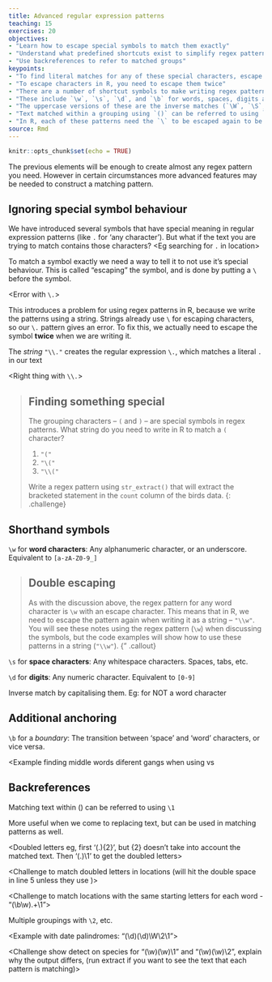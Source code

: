 ```yaml
---
title: Advanced regular expression patterns
teaching: 15
exercises: 20
objectives:
- "Learn how to escape special symbols to match them exactly"
- "Understand what predefined shortcuts exist to simplify regex patterns"
- "Use backreferences to refer to matched groups"
keypoints:
- "To find literal matches for any of these special characters, escape them with `\`"
- "To escape characters in R, you need to escape them twice"
- "There are a number of shortcut symbols to make writing regex patterns easier"
- "These include `\w`, `\s`, `\d`, and `\b` for words, spaces, digits and boundaries"
- "The uppercase versions of these are the inverse matches (`\W`, `\S`, etc)"
- "Text matched within a grouping using `()` can be referred to using `\1` for the first group, `\2` for the second"
- "In R, each of these patterns need the `\` to be escaped again to be written as a string."
source: Rmd
---
```


```r
knitr::opts_chunk$set(echo = TRUE)
```

The previous elements will be enough to create almost any regex pattern you need. However in certain
circumstances more advanced features may be needed to construct a matching pattern.

## Ignoring special symbol behaviour
We have introduced several symbols that have special meaning in regular expression patterns
(like `.` for 'any character'). But what if the text you are trying to match contains those
characters? 
<Eg searching for `.` in location>

To match a symbol exactly we need a way to tell it to not use it's special behaviour. This is called
"escaping" the symbol, and is done by putting a `\` before the symbol.

<Error with `\.`>

This introduces a problem for using regex patterns in R, because we write the patterns using a 
string. Strings already use `\` for escaping characters, so our `\.` pattern gives an error. To fix
this, we actually need to escape the symbol **twice** when we are writing it.

The *string* `"\\."` creates the regular expression `\.`, which matches a literal `.` in our text

<Right thing with `\\.`>

> ## Finding something special
> The grouping characters -- `(` and `)` -- are special symbols in regex patterns. What string do 
> you need to write in R to match a `(` character?
> 
> 1. `"("`
> 2. `"\("`
> 3. `"\\("`
>
> Write a regex pattern using `str_extract()` that will extract the bracketed statement in the 
> `count` column of the birds data.
{: .challenge}

## Shorthand symbols

`\w` for **word characters**: Any alphanumeric character, or an underscore. Equivalent to
`[a-zA-Z0-9_]`

> ## Double escaping
> As with the discussion above, the regex pattern for any word character is `\w` with an escape 
> character. This means that in R, we need to escape the pattern again when writing it as a string 
> -- `"\\w"`. You will see these notes using the regex pattern (`\w`) when discussing the symbols, 
> but the code examples will show how to use these patterns in a string (`"\\w"`).
{" .callout}

`\s` for **space characters**: Any whitespace characters. Spaces, tabs, etc.

`\d` for **digits**: Any numeric character. Equivalent to `[0-9]`

Inverse match by capitalising them. Eg: \W for NOT a word character

<Challenge simplify some earlier patterns using shortcuts>

## Additional anchoring

`\b` for a *boundary*: The transition between 'space' and 'word' characters, or vice versa.

<Example finding middle words diferent gangs when using \s vs \b>

## Backreferences

Matching text within () can be referred to using `\1`

More useful when we come to replacing text, but can be used in matching patterns as well.

<Doubled letters eg, first '(.){2}', but {2} doesn't take into account the matched text. Then '(.)\\1' to get the doubled letters>

<Challenge to match doubled letters in locations (will hit the double space in line 5 unless they use \w)>

<Challenge to match locations with the same starting letters for each word - "(\\b\\w).+\\1">

Multiple groupings with `\2`, etc.

<Example with date palindromes: "(\\d)(\\d)\\W\\2\\1">

<Challenge show detect on species for "(\\w)(\\w)\\1" and "(\\w)(\\w)\\2", explain why the output differs, (run extract if you want to see the text that each pattern is matching)>
